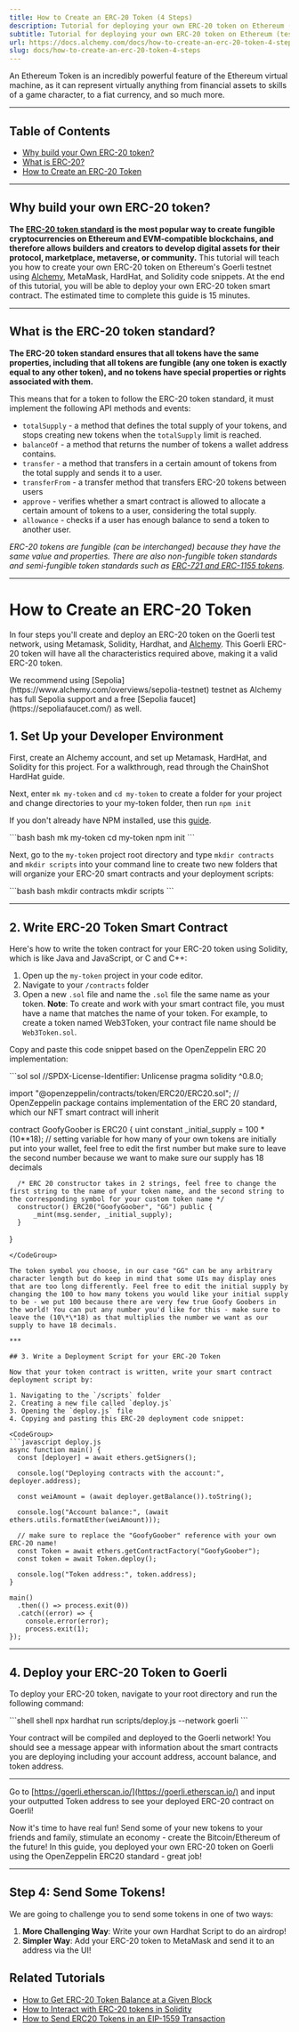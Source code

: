 ```yaml
---
title: How to Create an ERC-20 Token (4 Steps)
description: Tutorial for deploying your own ERC-20 token on Ethereum (testnet) in 4 steps.
subtitle: Tutorial for deploying your own ERC-20 token on Ethereum (testnet) in 4 steps.
url: https://docs.alchemy.com/docs/how-to-create-an-erc-20-token-4-steps
slug: docs/how-to-create-an-erc-20-token-4-steps
---
```


An Ethereum Token is an incredibly powerful feature of the Ethereum virtual machine, as it can represent virtually anything from financial assets to skills of a game character, to a fiat currency, and so much more.

***

## Table of Contents

* [Why build your Own ERC-20 token?](#why-build-your-own-erc-20-token)
* [What is ERC-20?](#what-is-the-erc-20-token-standard)
* [How to Create an ERC-20 Token](#how-to-create-an-erc-20-token)

***

## Why build your own ERC-20 token?

**The [ERC-20 token standard](https://ethereum.org/en/developers/docs/standards/tokens/erc-20/) is the most popular way to create fungible cryptocurrencies on Ethereum and EVM-compatible blockchains, and therefore allows builders and creators to develop digital assets for their protocol, marketplace, metaverse, or community.** This tutorial will teach you how to create your own ERC-20 token on Ethereum's Goerli testnet using [Alchemy](https://alchemy.com/?a=c4a776f6dc), MetaMask, HardHat, and Solidity code snippets. At the end of this tutorial, you will be able to deploy your own ERC-20 token smart contract. The estimated time to complete this guide is 15 minutes.

***

## What is the ERC-20 token standard?

**The ERC-20 token standard ensures that all tokens have the same properties, including that all tokens are fungible (any one token is exactly equal to any other token), and no tokens have special properties or rights associated with them.**

This means that for a token to follow the ERC-20 token standard, it must implement the following API methods and events:

* `totalSupply` - a method that defines the total supply of your tokens, and stops creating new tokens when the `totalSupply` limit is reached.
* `balanceOf` - a method that returns the number of tokens a wallet address contains.
* `transfer` - a method that transfers in a certain amount of tokens from the total supply and sends it to a user.
* `transferFrom` - a transfer method that transfers ERC-20 tokens between users
* `approve` - verifies whether a smart contract is allowed to allocate a certain amount of tokens to a user, considering the total supply.
* `allowance` - checks if a user has enough balance to send a token to another user.

*ERC-20 tokens are fungible (can be interchanged) because they have the same value and properties. There are also non-fungible token standards and semi-fungible token standards such as [ERC-721 and ERC-1155 tokens](https://www.alchemy.com/blog/comparing-erc-721-to-erc-1155).*

***

# How to Create an ERC-20 Token

In four steps you'll create and deploy an ERC-20 token on the Goerli test network, using Metamask, Solidity, Hardhat, and [Alchemy](https://alchemy.com/?a=c4a776f6dc). This Goerli ERC-20 token will have all the characteristics required above, making it a valid ERC-20 token.

<Warning>
  We recommend using [Sepolia](https://www.alchemy.com/overviews/sepolia-testnet) testnet as Alchemy has full Sepolia support and a free [Sepolia faucet](https://sepoliafaucet.com/) as well.
</Warning>

## 1. Set Up your Developer Environment

First, create an Alchemy account, and set up Metamask, HardHat, and Solidity for this project. For a walkthrough, read through the ChainShot HardHat guide.

Next, enter `mk my-token` and `cd my-token` to create a folder for your project and change directories to your my-token folder, then run `npm init`

If you don't already have NPM installed, use this [guide](https://docs.npmjs.com/downloading-and-installing-node-js-and-npm).

<CodeGroup>
  ```bash bash
  mk my-token
  cd my-token
  npm init
  ```
</CodeGroup>

Next, go to the `my-token` project root directory and type `mkdir contracts` and `mkdir scripts` into your command line to create two new folders that will organize your ERC-20 smart contracts and your deployment scripts:

<CodeGroup>
  ```bash bash
  mkdir contracts
  mkdir scripts
  ```
</CodeGroup>

***

## 2. Write ERC-20 Token Smart Contract

Here's how to write the token contract for your ERC-20 token using Solidity, which is like Java and JavaScript, or C and C++:

1. Open up the `my-token` project in your code editor.
2. Navigate to your `/contracts` folder
3. Open a new `.sol` file and name the `.sol` file the same name as your token. **Note**: To create and work with your smart contract file, you must have a name that matches the name of your token. For example, to create a token named Web3Token, your contract file name should be `Web3Token.sol`.

Copy and paste this code snippet based on the OpenZeppelin ERC 20 implementation:

<CodeGroup>
  ```sol sol
  //SPDX-License-Identifier: Unlicense
  pragma solidity ^0.8.0;

  import "@openzeppelin/contracts/token/ERC20/ERC20.sol";  // OpenZeppelin package contains implementation of the ERC 20 standard, which our NFT smart contract will inherit

  contract GoofyGoober is ERC20 {
      uint constant _initial_supply = 100 * (10**18);  // setting variable for how many of your own tokens are initially put into your wallet, feel free to edit the first number but make sure to leave the second number because we want to make sure our supply has 18 decimals

      /* ERC 20 constructor takes in 2 strings, feel free to change the first string to the name of your token name, and the second string to the corresponding symbol for your custom token name */
      constructor() ERC20("GoofyGoober", "GG") public {
          _mint(msg.sender, _initial_supply);
      }
  }
  ```
</CodeGroup>

The token symbol you choose, in our case "GG" can be any arbitrary character length but do keep in mind that some UIs may display ones that are too long differently. Feel free to edit the initial supply by changing the 100 to how many tokens you would like your initial supply to be - we put 100 because there are very few true Goofy Goobers in the world! You can put any number you'd like for this - make sure to leave the (10\*\*18) as that multiplies the number we want as our supply to have 18 decimals.

***

## 3. Write a Deployment Script for your ERC-20 Token

Now that your token contract is written, write your smart contract deployment script by:

1. Navigating to the `/scripts` folder
2. Creating a new file called `deploy.js`
3. Opening the `deploy.js` file
4. Copying and pasting this ERC-20 deployment code snippet:

<CodeGroup>
  ```javascript deploy.js
  async function main() {
    const [deployer] = await ethers.getSigners();

    console.log("Deploying contracts with the account:", deployer.address);

    const weiAmount = (await deployer.getBalance()).toString();
    
    console.log("Account balance:", (await ethers.utils.formatEther(weiAmount)));

    // make sure to replace the "GoofyGoober" reference with your own ERC-20 name!
    const Token = await ethers.getContractFactory("GoofyGoober");
    const token = await Token.deploy();

    console.log("Token address:", token.address);
  }

  main()
    .then(() => process.exit(0))
    .catch((error) => {
      console.error(error);
      process.exit(1);
  });
  ```
</CodeGroup>

***

## 4. Deploy your ERC-20 Token to Goerli

To deploy your ERC-20 token, navigate to your root directory and run the following command:

<CodeGroup>
  ```shell shell
  npx hardhat run scripts/deploy.js --network goerli
  ```
</CodeGroup>

Your contract will be compiled and deployed to the Goerli network! You should see a message appear with information about the smart contracts you are deploying including your account address, account balance, and token address.

***

Go to [https://goerli.etherscan.io/](https://goerli.etherscan.io/) and input your outputted Token address to see your deployed ERC-20 contract on Goerli!

Now it's time to have real fun! Send some of your new tokens to your friends and family, stimulate an economy - create the Bitcoin/Ethereum of the future! In this guide, you deployed your own ERC-20 token on Goerli using the OpenZeppelin ERC20 standard - great job!

***

## Step 4: Send Some Tokens!

We are going to challenge you to send some tokens in one of two ways:

1. **More Challenging Way**: Write your own Hardhat Script to do an airdrop!
2. **Simpler Way**: Add your ERC-20 token to MetaMask and send it to an address via the UI!

## Related Tutorials

* [How to Get ERC-20 Token Balance at a Given Block](/docs/how-to-get-erc-20-token-balance-at-a-given-block)
* [How to Interact with ERC-20 tokens in Solidity](/docs/how-to-interact-with-erc-20-tokens-in-solidity)
* [How to Send ERC20 Tokens in an EIP-1559 Transaction](/docs/how-to-send-erc20-tokens-in-an-eip-1559-transaction)
